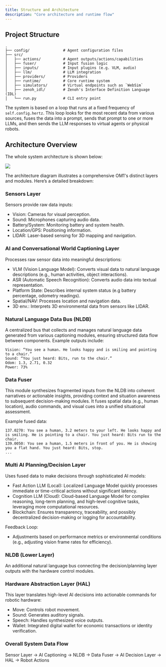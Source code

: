 ```yaml
---
title: Structure and Architecture
description: "Core architecture and runtime flow"
---
```


## Project Structure

```tree Project Structure
.
├── config/               # Agent configuration files
├── src/
│   ├── actions/          # Agent outputs/actions/capabilities
│   ├── fuser/            # Input fusion logic
│   ├── inputs/           # Input plugins (e.g. VLM, audio)
│   ├── llm/              # LLM integration
│   ├── providers/        # Providers
│   ├── runtime/          # Core runtime system
│   ├── simulators/       # Virtual endpoints such as `WebSim`
│   ├── zenoh_idl/        # Zenoh's Interface Definition Language (IDL)
│   └── run.py            # CLI entry point
```

The system is based on a loop that runs at a fixed frequency of `self.config.hertz`. This loop looks for the most recent data from various sources, fuses the data into a prompt, sends that prompt to one or more LLMs, and then sends the LLM responses to virtual agents or physical robots.

## Architecture Overview

The whole system architecture is shown below:

![](https://private-user-images.githubusercontent.com/114130009/411106230-14e9b916-4df7-4700-9336-2983c85be311.png?jwt=eyJhbGciOiJIUzI1NiIsInR5cCI6IkpXVCJ9.eyJpc3MiOiJnaXRodWIuY29tIiwiYXVkIjoicmF3LmdpdGh1YnVzZXJjb250ZW50LmNvbSIsImtleSI6ImtleTUiLCJleHAiOjE3NDc2MTEzMTksIm5iZiI6MTc0NzYxMTAxOSwicGF0aCI6Ii8xMTQxMzAwMDkvNDExMTA2MjMwLTE0ZTliOTE2LTRkZjctNDcwMC05MzM2LTI5ODNjODViZTMxMS5wbmc_WC1BbXotQWxnb3JpdGhtPUFXUzQtSE1BQy1TSEEyNTYmWC1BbXotQ3JlZGVudGlhbD1BS0lBVkNPRFlMU0E1M1BRSzRaQSUyRjIwMjUwNTE4JTJGdXMtZWFzdC0xJTJGczMlMkZhd3M0X3JlcXVlc3QmWC1BbXotRGF0ZT0yMDI1MDUxOFQyMzMwMTlaJlgtQW16LUV4cGlyZXM9MzAwJlgtQW16LVNpZ25hdHVyZT02M2ExNjM3ZjBkYjI1YTNiOTE1ZjdmMzZlNTJhMTJmZWE5NGI3OTkyYTVhYzkzMjhkMWY1ZWU4YWUzNTQ4ZmJlJlgtQW16LVNpZ25lZEhlYWRlcnM9aG9zdCJ9.gr2seujIIkNGUrPFnnAWFRN6G1b8Gd7o5vtM3lAkQnI)

The architecture diagram illustrates a comprehensive OM1's distinct layers and modules. Here’s a detailed breakdown:

### Sensors Layer

Sensors provide raw data inputs:
- Vision: Cameras for visual perception.
- Sound: Microphones capturing audio data.
- Battery/System: Monitoring battery and system health.
- Location/GPS: Positioning information.
- LIDAR: Laser-based sensing for 3D mapping and navigation.

### AI and Conversational World Captioning Layer

Processes raw sensor data into meaningful descriptions:
- VLM (Vision Language Model): Converts visual data to natural language descriptions (e.g., human activities, object interactions).
- ASR (Automatic Speech Recognition): Converts audio data into textual representation.
- Platform State: Describes internal system status (e.g battery percentage, odometry readings).
- Spatial/NAV: Processes location and navigation data.
- 3D env.: Interprets 3D environmental data from sensors like LIDAR.

### Natural Language Data Bus (NLDB)

A centralized bus that collects and manages natural language data generated from various captioning modules, ensuring structured data flow between components. Example outputs include:

```
Vision: “You see a human. He looks happy and is smiling and pointing to a chair.”
Sound: “You just heard: Bits, run to the chair.”
Odom: 1.3, 2.71, 0.32
Power: 73%
```

### Data Fuser

This module synthesizes fragmented inputs from the NLDB into coherent narratives or actionable insights, providing context and situation awareness to subsequent decision-making modules. It fuses spatial data (e.g., human location), audio commands, and visual cues into a unified situational assessment.

Example fused data:

```
137.0270: You see a human, 3.2 meters to your left. He looks happy and is smiling. He is pointing to a chair. You just heard: Bits run to the chair.
139.0050: You see a human, 1.5 meters in front of you. He is showing you a flat hand. You just heard: Bits, stop.
...
```

### Multi AI Planning/Decision Layer

Uses fused data to make decisions through sophisticated AI models:
- Fast Action LLM (Local): Localized Language Model quickly processes immediate or time-critical actions without significant latency.
- Cognition LLM (Cloud): Cloud-based Language Model for complex reasoning, long-term planning, and high-level cognitive tasks, leveraging more computational resources.
- Blockchain: Ensures transparency, traceability, and possibly decentralized decision-making or logging for accountability.

Feedback Loop:
- Adjustments based on performance metrics or environmental conditions (e.g., adjusting vision frame rates for efficiency).

### NLDB (Lower Layer)

An additional natural language bus connecting the decision/planning layer outputs with the hardware control modules.

### Hardware Abstraction Layer (HAL)

This layer translates high-level AI decisions into actionable commands for robotic hardware:
- Move: Controls robot movement.
- Sound: Generates auditory signals.
- Speech: Handles synthesized voice outputs.
- Wallet: Integrated digital wallet for economic transactions or identity verification.

### Overall System Data Flow

Sensor Layer → AI Captioning → NLDB → Data Fuser → AI Decision Layer → HAL → Robot Actions